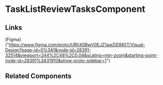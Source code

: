 <!-- task-list-review-tasks.stories.mdx -->


<Meta title="QTD Components/evaluation/task-list-review/task-list-review-create-wizard/task-list-review-tasks/README" component={TaskListReviewTasksComponent} />

# TaskListReviewTasksComponent

<ArgsTable of={TaskListReviewTasksComponent} />

## Links

[Figma] ("https://www.figma.com/proto/URhX0BwV0EJZ1awZjE885T/Visual-Design?page-id=0%3A1&node-id=28391-32514&viewport=244%2C48%2C0.04&scaling=min-zoom&starting-point-node-id=28391%3A31910&show-proto-sidebar=1")

## Related Components

